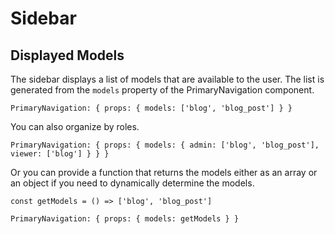 # Sidebar

## Displayed Models

The sidebar displays a list of models that are available to the user. The list is generated from the `models` property of the PrimaryNavigation component.

```rhinoconfig title="src/rhino.config.js" levels=global
PrimaryNavigation: { props: { models: ['blog', 'blog_post'] } }
```

You can also organize by roles.

```rhinoconfig title="src/rhino.config.js" levels=global
PrimaryNavigation: { props: { models: { admin: ['blog', 'blog_post'], viewer: ['blog'] } } }
```

Or you can provide a function that returns the models either as an array or an object if you need to dynamically determine the models.

```rhinoconfig title="src/rhino.config.js" levels=global
const getModels = () => ['blog', 'blog_post']

PrimaryNavigation: { props: { models: getModels } }
```
